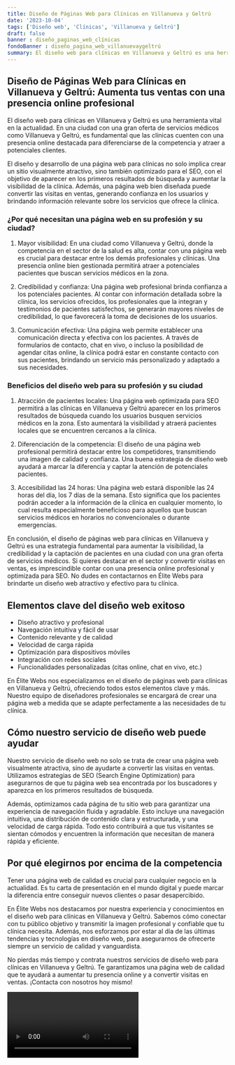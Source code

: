 ```yaml
---
title: Diseño de Páginas Web para Clínicas en Villanueva y Geltrú
date: '2023-10-04'
tags: ['Diseño web', 'Clínicas', 'Villanueva y Geltrú']
draft: false
banner : diseño_paginas_web_clínicas
fondoBanner : diseño_pagina_web_villanuevaygeltrú
summary: El diseño web para clínicas en Villanueva y Geltrú es una herramienta vital en la actualidad. En una ciudad con una gran oferta de servicios médicos como Villanueva y Geltrú, es fundamental que las clínicas cuenten con una presencia online destacada para diferenciarse de la competencia y atraer a potenciales clientes. 
---
```


## Diseño de Páginas Web para Clínicas en Villanueva y Geltrú: Aumenta tus ventas con una presencia online profesional

El diseño web para clínicas en Villanueva y Geltrú es una herramienta vital en la actualidad. En una ciudad con una gran oferta de servicios médicos como Villanueva y Geltrú, es fundamental que las clínicas cuenten con una presencia online destacada para diferenciarse de la competencia y atraer a potenciales clientes. 

El diseño y desarrollo de una página web para clínicas no solo implica crear un sitio visualmente atractivo, sino también optimizado para el SEO, con el objetivo de aparecer en los primeros resultados de búsqueda y aumentar la visibilidad de la clínica. Además, una página web bien diseñada puede convertir las visitas en ventas, generando confianza en los usuarios y brindando información relevante sobre los servicios que ofrece la clínica.

### ¿Por qué necesitan una página web en su profesión y su ciudad?

1. Mayor visibilidad: En una ciudad como Villanueva y Geltrú, donde la competencia en el sector de la salud es alta, contar con una página web es crucial para destacar entre los demás profesionales y clínicas. Una presencia online bien gestionada permitirá atraer a potenciales pacientes que buscan servicios médicos en la zona.

2. Credibilidad y confianza: Una página web profesional brinda confianza a los potenciales pacientes. Al contar con información detallada sobre la clínica, los servicios ofrecidos, los profesionales que la integran y testimonios de pacientes satisfechos, se generarán mayores niveles de credibilidad, lo que favorecerá la toma de decisiones de los usuarios.

3. Comunicación efectiva: Una página web permite establecer una comunicación directa y efectiva con los pacientes. A través de formularios de contacto, chat en vivo, o incluso la posibilidad de agendar citas online, la clínica podrá estar en constante contacto con sus pacientes, brindando un servicio más personalizado y adaptado a sus necesidades.

### Beneficios del diseño web para su profesión y su ciudad

1. Atracción de pacientes locales: Una página web optimizada para SEO permitirá a las clínicas en Villanueva y Geltrú aparecer en los primeros resultados de búsqueda cuando los usuarios busquen servicios médicos en la zona. Esto aumentará la visibilidad y atraerá pacientes locales que se encuentren cercanos a la clínica.

2. Diferenciación de la competencia: El diseño de una página web profesional permitirá destacar entre los competidores, transmitiendo una imagen de calidad y confianza. Una buena estrategia de diseño web ayudará a marcar la diferencia y captar la atención de potenciales pacientes.

3. Accesibilidad las 24 horas: Una página web estará disponible las 24 horas del día, los 7 días de la semana. Esto significa que los pacientes podrán acceder a la información de la clínica en cualquier momento, lo cual resulta especialmente beneficioso para aquellos que buscan servicios médicos en horarios no convencionales o durante emergencias.

En conclusión, el diseño de páginas web para clínicas en Villanueva y Geltrú es una estrategia fundamental para aumentar la visibilidad, la credibilidad y la captación de pacientes en una ciudad con una gran oferta de servicios médicos. Si quieres destacar en el sector y convertir visitas en ventas, es imprescindible contar con una presencia online profesional y optimizada para SEO. No dudes en contactarnos en Élite Webs para brindarte un diseño web atractivo y efectivo para tu clínica.

<GifSeo />

<Cta />

## Elementos clave del diseño web exitoso

- Diseño atractivo y profesional
- Navegación intuitiva y fácil de usar
- Contenido relevante y de calidad
- Velocidad de carga rápida
- Optimización para dispositivos móviles
- Integración con redes sociales
- Funcionalidades personalizadas (citas online, chat en vivo, etc.)

En Élite Webs nos especializamos en el diseño de páginas web para clínicas en Villanueva y Geltrú, ofreciendo todos estos elementos clave y más. Nuestro equipo de diseñadores profesionales se encargará de crear una página web a medida que se adapte perfectamente a las necesidades de tu clínica.

## Cómo nuestro servicio de diseño web puede ayudar

Nuestro servicio de diseño web no solo se trata de crear una página web visualmente atractiva, sino de ayudarte a convertir las visitas en ventas. Utilizamos estrategias de SEO (Search Engine Optimization) para asegurarnos de que tu página web sea encontrada por los buscadores y aparezca en los primeros resultados de búsqueda.

Además, optimizamos cada página de tu sitio web para garantizar una experiencia de navegación fluida y agradable. Esto incluye una navegación intuitiva, una distribución de contenido clara y estructurada, y una velocidad de carga rápida. Todo esto contribuirá a que tus visitantes se sientan cómodos y encuentren la información que necesitan de manera rápida y eficiente.

## Por qué elegirnos por encima de la competencia

Tener una página web de calidad es crucial para cualquier negocio en la actualidad. Es tu carta de presentación en el mundo digital y puede marcar la diferencia entre conseguir nuevos clientes o pasar desapercibido.

En Élite Webs nos destacamos por nuestra experiencia y conocimientos en el diseño web para clínicas en Villanueva y Geltrú. Sabemos cómo conectar con tu público objetivo y transmitir la imagen profesional y confiable que tu clínica necesita. Además, nos esforzamos por estar al día de las últimas tendencias y tecnologías en diseño web, para asegurarnos de ofrecerte siempre un servicio de calidad y vanguardista.

No pierdas más tiempo y contrata nuestros servicios de diseño web para clínicas en Villanueva y Geltrú. Te garantizamos una página web de calidad que te ayudará a aumentar tu presencia online y a convertir visitas en ventas. ¡Contacta con nosotros hoy mismo!

<Video />

<CtaBot job='Clínicas' city='Villanueva y Geltrú'/>

<Gmaps query='Villanueva y Geltrú+españa+maps' />